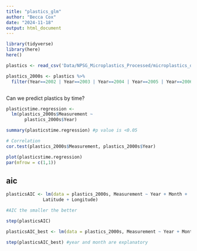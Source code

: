 ```yaml
---
title: "plastics_glm"
author: "Becca Cox"
date: "2024-11-18"
output: html_document
---
```


```r
library(tidyverse)
library(here)
here()

plastics <- read_csv('Data/NPSG_Microplastics_Processed/microplastics_data_wrangling.csv')

plastics_2000s <- plastics %>%
  filter(Year==2002 | Year==2003 | Year==2004 | Year==2005 | Year==2006 | Year==2007 | Year==2008 | Year==2009 | Year==2010 | Year==2011 | Year==2012 | Year==2013 | Year==2014)



```


Can we predict plastics by time?

```r
plasticstime.regression <- 
  lm(plastics_2000s$Measurement ~ 
       plastics_2000s$Year)

summary(plasticstime.regression) #p value is <0.05

# Correlation
cor.test(plastics_2000s$Measurement, plastics_2000s$Year)

plot(plasticstime.regression)
par(mfrow = c(1,1))

```

## aic

```r

plasticsAIC <- lm(data = plastics_2000s, Measurement ~ Year + Month + 
              Latitude + Longitude)

#AIC the smaller the better

step(plasticsAIC)

plasticsAIC_best <- lm(data = plastics_2000s, Measurement ~ Year + Month)

step(plasticsAIC_best) #year and month are explanatory

```
